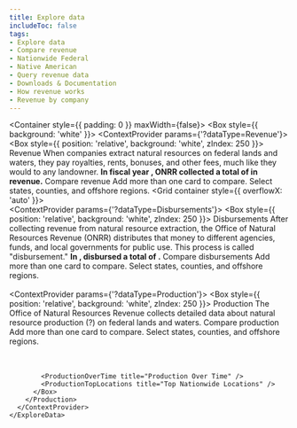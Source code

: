 ```yaml
---
title: Explore data
includeToc: false
tags: 
- Explore data
- Compare revenue
- Nationwide Federal
- Native American
- Query revenue data
- Downloads & Documentation
- How revenue works
- Revenue by company
---
```


<Container style={{ padding: 0 }} maxWidth={false}>
  <Box style={{ background: 'white' }}>
    <ExploreData>
      <ContextProvider params={'?dataType=Revenue'}>
        <Revenue>
          <MapContext>
            <RevenueMap />
            <SummaryCards>
              <RevenueSummaryTrends />
              <RevenueSummaryTopCommodities />
            </SummaryCards>
          </MapContext>
          <Box style={{ position: 'relative', background: 'white', zIndex: 250 }}>
            <CompareContext>
              <PageSubMenu />
              <Container>
                <Grid container>
                  <Grid item md={12}>
                    <Box mb={1} color="secondary.main" borderBottom={5}>
                      <Box component="h2" color="secondary.dark">Revenue</Box>
                    </Box>
                    <Typography variant="body1">
                      When companies extract natural resources on federal lands and waters, they pay royalties, rents, bonuses, and other fees, much like they would to any landowner. <strong>In fiscal year <Year />, ONRR collected a total of <LocationTotal location='Nationwide Federal' /> in revenue.</strong>
                    </Typography>
                  </Grid>
                </Grid>
              </Container>
              <Container id="compare-revenue">
                <Grid container>
                  <Grid item md={12}>
                    <Box color="secondary.main" mt={5} mb={2} borderBottom={2}>
                      <Box component="h3" color="secondary.dark">Compare revenue</Box>
                    </Box>
                    <Box fontSize="body1.fontSize">
                      Add more than one card to compare.  Select states, counties, and offshore regions.
                    </Box>
                  </Grid>
                </Grid>
                <Grid container style={{ overflowX: 'auto' }}>
                  <Grid item md={12}>
                    <DetailCards> 
                      <RevenueDetailTrends />
                      <RevenueDetailCommodities />
                      <RevenueDetailTypes />
                    <RevenueCountyMap />
                    </DetailCards>
                  </Grid>
                </Grid>
              </Container>
            </CompareContext>
            <RevenueOverTime title="Revenue Over Time" />       
            <NationalRevenueSummary title="Nationwide revenue summary" />
            <TopLocations title="Top locations" />
            <Commodities title="Top commodities" />
            <Company title="Revenue by company" />
          </Box>
        </Revenue>
      </ContextProvider>
      <ContextProvider params={'?dataType=Disbursements'}>
        <Disbursements>
          <MapContext>
            <DisbursementMap />
            <SummaryCards>
              <DisbursementTrend />
              <DisbursementRecipientSummary/>
            </SummaryCards>
          </MapContext>
          <Box style={{ position: 'relative', background: 'white', zIndex: 250 }}>
            <CompareContext>
              <PageSubMenu />
              <Container>
                <Grid container>
                  <Grid item md={12}>
                    <Box mb={1} color="secondary.main" borderBottom={5}>
                      <Box component="h2" color="secondary.dark">Disbursements</Box>
                    </Box>
                    <Typography variant="body1">
                      After collecting revenue from natural resource extraction, the Office of Natural Resources Revenue (ONRR) distributes that money to different agencies, funds, and local governments for public use. This process is called "disbursement." <strong>In <Year />, disbursed a total of <LocationTotal location='Nationwide Federal' />.</strong>
                    </Typography>
                  </Grid>
                </Grid>
              </Container>
              <Container id="compare-disbursements">
                <Grid container>
                  <Grid item md={12}>
                    <Box color="secondary.main" mt={5} mb={2} borderBottom={2}>
                      <Box component="h3" color="secondary.dark">Compare disbursements</Box>
                    </Box>
                    <Box fontSize="body1.fontSize">
                      Add more than one card to compare.  Select states, counties, and offshore regions.
                    </Box>
                  </Grid>
                </Grid>
                <Grid container>
                  <Grid item md={12}>
                    <DetailCards>  
                      <DisbursementDetailTrends />
                      <DisbursementRecipients />
                      <DisbursementSources />  
                    </DetailCards>
                  </Grid>
                </Grid>
              </Container>
            </CompareContext>
            <DisbursementsOverTime title="Disbursements Over Time"  /> 
            <NationwideDisbursementSummary title="Nationwide Disbursements Summary" />
            <DisbursementTopRecipients title="Top Recipients" />
          </Box>
        </Disbursements>
      </ContextProvider>
      <ContextProvider params={'?dataType=Production'}>
        <Production>
          <MapContext>
            <ProductionMap />
            <SummaryCards>
              <ProductionSummaryTrends /> 
            </SummaryCards>
          </MapContext>
          <Box style={{ position: 'relative', background: 'white', zIndex: 250 }}>
            <CompareContext>
              <Container>
                <Grid container>
                  <Grid item md={12}>
                    <Box mb={1} color="secondary.main" borderBottom={5}>
                      <Box component="h2" color="secondary.dark">Production</Box>
                    </Box>
                    <Typography variant="body1">
                      The Office of Natural Resources Revenue collects detailed data about natural resource production (?) on federal lands and waters.
                    </Typography>
                  </Grid>
                </Grid>
              </Container>
              <PageSubMenu />
              <Container id="compare-oil-production">
                <Grid container>
                  <Grid item md={12}>
                    <Box color="secondary.main" mt={5} mb={2} borderBottom={2}>
                      <Box component="h3" color="secondary.dark">Compare production</Box>
                    </Box>
                    <Box fontSize="body1.fontSize">
                      Add more than one card to compare.  Select states, counties, and offshore regions.
                    </Box>
                  </Grid>
                </Grid>
                <Grid container>
                  <Grid item md={12}>
                    <DetailCards>
                      <ProductionDetailTrends />
                      <ProductionLandCategory title="Production by land category"  />        
                      <ProductionTopLocations title="Top locations" maxLegendWidth='800px' />        
                    </DetailCards>
                  </Grid>
                </Grid>
              </Container>       
            </CompareContext>
            
            <ProductionOverTime title="Production Over Time" />               
            <ProductionTopLocations title="Top Nationwide Locations" />
          </Box>
        </Production>
      </ContextProvider>
    </ExploreData>
  </Box>
</Container>


